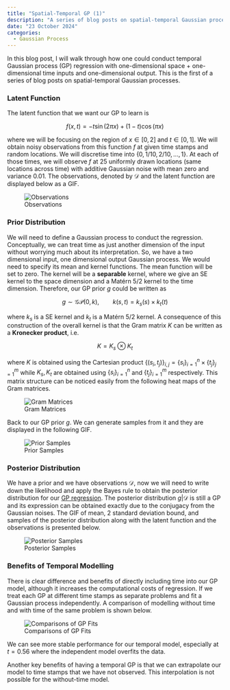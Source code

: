 ```yaml
---
title: "Spatial-Temporal GP (1)"
description: "A series of blog posts on spatial-temporal Gaussian processes."
date: "23 October 2024"
categories:
  - Gaussian Process
---
```


In this blog post, I will walk through how one could conduct temporal Gaussian process (GP) regression with one-dimensional space + one-dimensional time inputs and one-dimensional output. This is the first of a series of blog posts on spatial-temporal Gaussian processes. 

### Latent Function

The latent function that we want our GP to learn is 

$$
f(x,t) = -t \sin(2 \pi x) + (1-t)\cos(\pi x)
$$

where we will be focusing on the region of $x \in [0,2]$ and $t \in [0,1]$. We will obtain noisy observations from this function $f$ at given time stamps and random locations. We will discretise time into $\{0, 1/10, 2/10, \ldots, 1\}$. At each of those times, we will observe $f$ at 25 uniformly drawn locations (same locations across time) with additive Gaussian noise with mean zero and variance 0.01. The observations, denoted by $\mathcal{D}$ and the latent function are displayed below as a GIF.

![Observations](./observations.gif)

### Prior Distribution

We will need to define a Gaussian process to conduct the regression. Conceptually, we can treat time as just another dimension of the input without worrying much about its interpretation. So, we have a two dimensional input, one dimensional output Gaussian process. We would need to specify its mean and kernel functions. The mean function will be set to zero. The kernel will be a **separable** kernel, where we give an SE kernel to the space dimension and a Matérn 5/2 kernel to the time dimension. Therefore, our GP prior $g$ could be written as 

$$
g \sim \mathcal{GP}({0}, {k}), \qquad {k}(s,t) = k_s(s)\times k_t(t)
$$

where $k_s$ is a SE kernel and $k_t$ is a Matérn 5/2 kernel. A consequence of this construction of the overall kernel is that the Gram matrix ${K}$ can be written as a **Kronecker product**, i.e. 

$$
{K} = K_s \otimes K_t
$$

where ${K}$ is obtained using the Cartesian product $\{(s_i, t_j)\}_{i,j} = \{s_i\}_{i=1}^n \times \{t_j\}_{j=1}^m$ while $K_s, K_t$ are obtained using $\{s_i\}_{i=1}^n$ and $\{t_j\}_{i=1}^m$ respectively. This matrix structure can be noticed easily from the following heat maps of the Gram matrices.

![Gram Matrices](./gram_matrix_krnonecker_1d.png)

Back to our GP prior $g$. We can generate samples from it and they are displayed in the following GIF. 

![Prior Samples](./prior_sample.gif)

### Posterior Distribution

We have a prior and we have observations $\mathcal{D}$, now we will need to write down the likelihood and apply the Bayes rule to obtain the posterior distribution for our [GP regression](https://shusheng3927.github.io/posts/2024-10-13-basic-GP-regression-formula/). The posterior distribution $g | \mathcal{D}$ is still a GP and its expression can be obtained exactly due to the conjugacy from the Gaussian noises. The GIF of mean, 2 standard deviation bound, and samples of the posterior distribution along with the latent function and the observations is presented below. 

![Posterior Samples](posterior_sample.gif)

### Benefits of Temporal Modelling

There is clear difference and benefits of directly including time into our GP model, although it increases the computational costs of regression. If we treat each GP at different time stamps as separate problems and fit a Gaussian process independently. A comparison of modelling without time and with time of the same problem is shown below. 

![Comparisons of GP Fits](./comparison.png)

We can see more stable performance for our temporal model, especially at $t=0.56$ where the independent model overfits the data. 

Another key benefits of having a temporal GP is that we can extrapolate our model to time stamps that we have not observed. This interpolation is not possible for the without-time model.